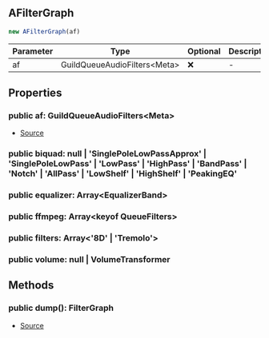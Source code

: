 ## AFilterGraph

```typescript
new AFilterGraph(af)
```
| Parameter | Type | Optional | Description |
| ----------- | ----------- | ----------- | ----------- |
| af | GuildQueueAudioFilters\<Meta> | ❌ | - |

## Properties
### public  af: GuildQueueAudioFilters\<Meta>
- [Source](https://github.com/Androz2091/discord-player/blob/0ea7a3e/packages/discord-player/src/Structures/GuildQueue/GuildQueueAudioFilters.ts#L121)
### public  biquad: null \| 'SinglePoleLowPassApprox' \| 'SinglePoleLowPass' \| 'LowPass' \| 'HighPass' \| 'BandPass' \| 'Notch' \| 'AllPass' \| 'LowShelf' \| 'HighShelf' \| 'PeakingEQ'

### public  equalizer: Array\<EqualizerBand>

### public  ffmpeg: Array\<keyof QueueFilters>

### public  filters: Array\<'8D' \| 'Tremolo'>

### public  volume: null \| VolumeTransformer

## Methods
### public  dump(): FilterGraph
- [Source](https://github.com/Androz2091/discord-player/blob/0ea7a3e/packages/discord-player/src/Structures/GuildQueue/GuildQueueAudioFilters.ts#L146)